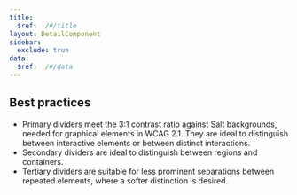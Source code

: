 ```yaml
---
title:
  $ref: ./#/title
layout: DetailComponent
sidebar:
  exclude: true
data:
  $ref: ./#/data
---
```


## Best practices

- Primary dividers meet the 3:1 contrast ratio against Salt backgrounds, needed for graphical elements in WCAG 2.1. They are ideal to distinguish between interactive elements or between distinct interactions.
- Secondary dividers are ideal to distinguish between regions and containers.
- Tertiary dividers are suitable for less prominent separations between repeated elements, where a softer distinction is desired.
